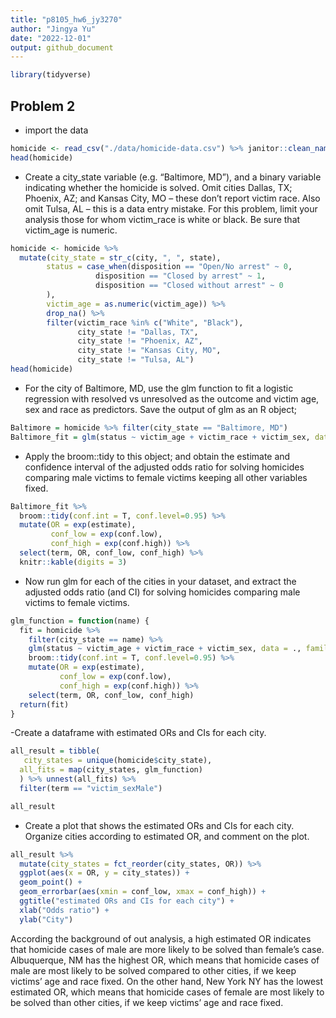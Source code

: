 ```yaml
---
title: "p8105_hw6_jy3270"
author: "Jingya Yu"
date: "2022-12-01"
output: github_document
---
```

```r
library(tidyverse)
```

## Problem 2
- import the data
```r
homicide <- read_csv("./data/homicide-data.csv") %>% janitor::clean_names()
head(homicide)
```

- Create a city_state variable (e.g. “Baltimore, MD”), and a binary variable indicating whether the homicide is solved. Omit cities Dallas, TX; Phoenix, AZ; and Kansas City, MO – these don’t report victim race. Also omit Tulsa, AL – this is a data entry mistake. For this problem, limit your analysis those for whom victim_race is white or black. Be sure that victim_age is numeric.

```r
homicide <- homicide %>%
  mutate(city_state = str_c(city, ", ", state),
        status = case_when(disposition == "Open/No arrest" ~ 0,
                   disposition == "Closed by arrest" ~ 1,
                   disposition == "Closed without arrest" ~ 0
        ),
        victim_age = as.numeric(victim_age)) %>%
        drop_na() %>%
        filter(victim_race %in% c("White", "Black"),
               city_state != "Dallas, TX",
               city_state != "Phoenix, AZ",
               city_state != "Kansas City, MO",
               city_state != "Tulsa, AL")
head(homicide)
```
- For the city of Baltimore, MD, use the glm function to fit a logistic regression with resolved vs unresolved as the outcome and victim age, sex and race as predictors. Save the output of glm as an R object; 

```r
Baltimore = homicide %>% filter(city_state == "Baltimore, MD")
Baltimore_fit = glm(status ~ victim_age + victim_race + victim_sex, data = Baltimore, family = binomial())

```

- Apply the broom::tidy to this object; and obtain the estimate and confidence interval of the adjusted odds ratio for solving homicides comparing male victims to female victims keeping all other variables fixed.
```r
Baltimore_fit %>%
  broom::tidy(conf.int = T, conf.level=0.95) %>% 
  mutate(OR = exp(estimate),
         conf_low = exp(conf.low),
         conf_high = exp(conf.high)) %>%
  select(term, OR, conf_low, conf_high) %>% 
  knitr::kable(digits = 3)
```

- Now run glm for each of the cities in your dataset, and extract the adjusted odds ratio (and CI) for solving homicides comparing male victims to female victims.

```r
glm_function = function(name) {
  fit = homicide %>%
    filter(city_state == name) %>%
    glm(status ~ victim_age + victim_race + victim_sex, data = ., family = binomial()) %>%
    broom::tidy(conf.int = T, conf.level=0.95) %>% 
    mutate(OR = exp(estimate),
           conf_low = exp(conf.low),
           conf_high = exp(conf.high)) %>%
    select(term, OR, conf_low, conf_high)
  return(fit)
}
```

-Create a dataframe with estimated ORs and CIs for each city.

```r
all_result = tibble(
   city_states = unique(homicide$city_state),
  all_fits = map(city_states, glm_function)
  ) %>% unnest(all_fits) %>%
  filter(term == "victim_sexMale")

all_result
```

- Create a plot that shows the estimated ORs and CIs for each city. Organize cities according to estimated OR, and comment on the plot.

```r
all_result %>% 
  mutate(city_states = fct_reorder(city_states, OR)) %>%
  ggplot(aes(x = OR, y = city_states)) +
  geom_point() +
  geom_errorbar(aes(xmin = conf_low, xmax = conf_high)) +
  ggtitle("estimated ORs and CIs for each city") +
  xlab("Odds ratio") +
  ylab("City")
```

According the background of out analysis, a high estimated OR indicates that homicide cases of male are more likely to be solved than female's case. Albuquerque, NM has the highest OR, which means that homicide cases of male are most likely to be solved compared to other cities, if we keep victims' age and race fixed. On the other hand, New York NY has the lowest estimated OR, which means that homicide cases of female are most likely to be solved than other cities, if we keep victims' age and race fixed.

